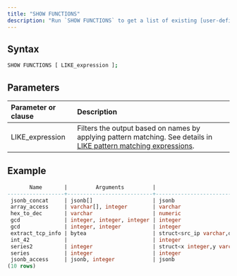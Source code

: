 ```yaml
---
title: "SHOW FUNCTIONS"
description: "Run `SHOW FUNCTIONS` to get a list of existing [user-defined functions](/docs/current/user-defined-functions/). The returned information includes the name, argument types, return type, language, and server address of each function."
---
```


## Syntax

```bash
SHOW FUNCTIONS [ LIKE_expression ];
```

## Parameters

| Parameter or clause | Description                                                                                                                                                                               |
| :------------------ | :---------------------------------------------------------------------------------------------------------------------------------------------------------------------------------------- |
| LIKE\_expression    | Filters the output based on names by applying pattern matching. See details in [LIKE pattern matching expressions](/docs/current/sql-function-string/#like-pattern-matching-expressions). |

## Example

```sql
       Name       |         Arguments         |                                Return Type                                | Language |         Link
------------------+---------------------------+---------------------------------------------------------------------------+----------+-----------------------
 jsonb_concat     | jsonb[]                   | jsonb                                                                     | python   | http://localhost:8815
 array_access     | varchar[], integer        | varchar                                                                   | python   | http://localhost:8815
 hex_to_dec       | varchar                   | numeric                                                                   | python   | http://localhost:8815
 gcd              | integer, integer, integer | integer                                                                   | python   | http://localhost:8815
 gcd              | integer, integer          | integer                                                                   | python   | http://localhost:8815
 extract_tcp_info | bytea                     | struct<src_ip varchar,dst_ip varchar,src_port smallint,dst_port smallint> | python   | http://localhost:8815
 int_42           |                           | integer                                                                   | python   | http://localhost:8815
 series2          | integer                   | struct<x integer,y varchar>                                               | python   | http://localhost:8815
 series           | integer                   | integer                                                                   | python   | http://localhost:8815
 jsonb_access     | jsonb, integer            | jsonb                                                                     | python   | http://localhost:8815
(10 rows)
```

